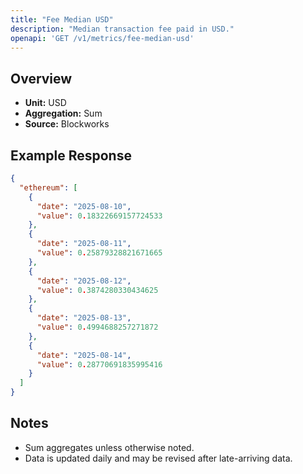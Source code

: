 ```yaml
---
title: "Fee Median USD"
description: "Median transaction fee paid in USD."
openapi: 'GET /v1/metrics/fee-median-usd'
---
```


## Overview

- **Unit:** USD
- **Aggregation:** Sum
- **Source:** Blockworks



## Example Response

```json
{
  "ethereum": [
    {
      "date": "2025-08-10",
      "value": 0.18322669157724533
    },
    {
      "date": "2025-08-11",
      "value": 0.25879328821671665
    },
    {
      "date": "2025-08-12",
      "value": 0.3874280330434625
    },
    {
      "date": "2025-08-13",
      "value": 0.4994688257271872
    },
    {
      "date": "2025-08-14",
      "value": 0.28770691835995416
    }
  ]
}
```

## Notes
- Sum aggregates unless otherwise noted.
- Data is updated daily and may be revised after late-arriving data.

